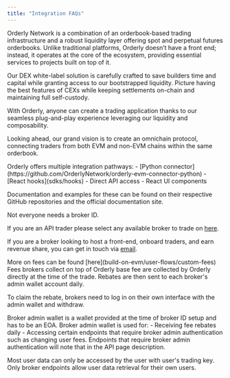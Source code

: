 ```yaml
---
title: "Integration FAQs"
---
```


<AccordionGroup>
  <Accordion title="What is Orderly?">
Orderly Network is a combination of an orderbook-based trading infrastructure and a robust liquidity layer offering spot and perpetual futures orderbooks. Unlike traditional platforms, Orderly doesn’t have a front end; instead, it operates at the core of the ecosystem, providing essential services to projects built on top of it.

Our DEX white-label solution is carefully crafted to save builders time and capital while granting access to our bootstrapped liquidity. Picture having the best features of CEXs while keeping settlements on-chain and maintaining full self-custody.

With Orderly, anyone can create a trading application thanks to our seamless plug-and-play experience leveraging our liquidity and composability.

Looking ahead, our grand vision is to create an omnichain protocol, connecting traders from both EVM and non-EVM chains within the same orderbook.

  </Accordion>

   <Accordion title="How to integrate?">
Orderly offers multiple integration pathways: 
- [Python connector](https://github.com/OrderlyNetwork/orderly-evm-connector-python)
- [React hooks](sdks/hooks)
- Direct API access
- React UI components

Documentation and examples for these can be found on their respective GitHub repositories and the official documentation site.

  </Accordion>

  <Accordion title="Creating a broker ID">
Not everyone needs a broker ID.

If you are an API trader please select any available broker to trade on [here](build-on-evm/evm-api/restful-api/public/get-broker-list).

If you are a broker looking to host a front-end, onboard traders, and earn revenue share, you can get in touch via [email](mailto::product@orderly.network).

  </Accordion>

<Accordion title="Fee setting, default fees, and custom fee rates">
  More on fees can be found [here](build-on-evm/user-flows/custom-fees)
</Accordion>

<Accordion title="Broker fee rebate distribution">
  Fees brokers collect on top of Orderly base fee are collected by Orderly directly at the time of the trade. Rebates are then sent to each broker's admin wallet account daily.

To claim the rebate, brokers need to log in on their own interface with the admin wallet and withdraw.

</Accordion>

<Accordion title="Broker admin wallet">
  Broker admin wallet is a wallet provided at the time of broker ID setup and has to be an EOA.
  Broker admin wallet is used for:
   - Receiving fee rebates daily 
   - Accessing certain endpoints that require broker admin authentication such as changing user fees. Endpoints that require broker
  admin authentication will note that in the API page description.

</Accordion>

<Accordion title="Obtaining user data">

Most user data can only be accessed by the user with user's trading key. Only broker endpoints allow user data retrieval for their own users.

</Accordion>

</AccordionGroup>
